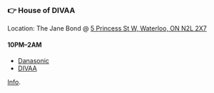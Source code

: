 ### 👉 House of DIVAA

Location: The Jane Bond @ [5 Princess St W, Waterloo, ON N2L 2X7](https://maps.google.com/?q=The+Jane+Bond,+5+Princess+St+W,+Waterloo,+ON+N2L+2X7)

#### 10PM–2AM

* [Danasonic](https://www.instagram.com/danasonic_)
* [DIVAA](https://www.instagram.com/existentialcowgirl)

[Info](https://www.instagram.com/p/DLsFDOxA1cd).
